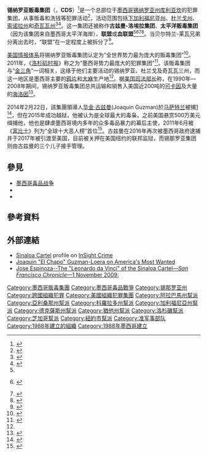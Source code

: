 {{Expand language|1=en|time=2021-09-06T14:50:31+00:00}}
{{noteTA
| T= zh-cn:锡纳罗亚贩毒集团;zh-hk:錫納羅亞販毒集團;
| 1= zh-cn:锡纳罗亚贩毒集团;zh-hk:錫納羅亞販毒集團;
}}
'''锡纳罗亚贩毒集团'''（{{lang-es|Cártel de Sinaloa}}，'''CDS'''）<ref>{{cite news|title=Sinaloa Cartel Influence is Steadily Growing In Tijuana|url=http://www.borderlandbeat.com/2011/02/sinaloa-cartel-influence-is-steadily.html|newspaper=[[Borderland_Beat|Borderland Beat]]|date=23 February 2011|accessdate=2013-07-21|archive-date=2016-01-23|archive-url=https://web.archive.org/web/20160123170056/http://www.borderlandbeat.com/2011/02/sinaloa-cartel-influence-is-steadily.html|dead-url=no}}</ref>是一个总部位于[[墨西哥|墨西哥]][[锡纳罗亚州|锡纳罗亚州]][[库利亚坎|库利亚坎]]的犯罪集团，从事贩毒和洗钱等犯罪活动<ref>{{cite news|title=Mexico's Sinaloa gang grows empire, defies crackdown|url=http://www.reuters.com/article/2011/01/19/us-mexico-drugs-idUSTRE70I6UZ20110119|accessdate=18 September 2011|newspaper=Reuters|date=19 January 2011|archive-date=2015-01-15|archive-url=https://web.archive.org/web/20150115012632/http://www.reuters.com/article/2011/01/19/us-mexico-drugs-idUSTRE70I6UZ20110119|dead-url=yes}}</ref>，活动范围包括[[下加利福尼亚州|下加利福尼亚州]]、[[杜兰戈州|杜兰戈州]]、[[索诺拉州|索诺拉州]]和[[奇瓦瓦州|奇瓦瓦州]]<ref name="Wilson">{{cite book|last=Freeman|first=Laurie|title=State of Siege:Drug-Related Violence and Corruption in Mexico|publisher=Woodrow Wilson International Center for Scholars|pages=7, 13, 15|url=http://www.wilsoncenter.org/news/docs/State_of_Siege_WOLA.pdf|deadurl=yes|archiveurl=https://web.archive.org/web/20061104023412/http://www.wilsoncenter.org/news/docs/State_of_Siege_WOLA.pdf|archivedate=2006-11-04}}</ref><ref name="Organized">{{cite book|last=Bailey|first=John J.|coauthors=Roy Godson|title=Organized Crime and Democratic Governability: Mexico and the U.S.-Mexican Borderlands|publisher=Univ of Pittsburgh Press|year=2000|page=146|isbn=0-8229-5758-2}}</ref>。这一集团还被称作'''古兹曼-洛埃拉集团'''、'''太平洋贩毒集团'''（因为该集团来自墨西哥太平洋海岸）、'''联盟'''或'''血联盟'''<ref name="Wilson"/><ref>{{es icon}} {{cite news|title=El cártel de Sinaloa, una alianza de sangre|url=http://www.eluniversal.com.mx/nacion/179403.html|accessdate=20 June 2012|newspaper=El Universal|date=30 July 2010|archive-date=2015-01-14|archive-url=https://web.archive.org/web/20150114003937/http://www.eluniversal.com.mx/nacion/179403.html|dead-url=no}}</ref><ref name="Blames">{{cite news|url=http://www.reuters.com/article/latestCrisis/idUSN07300830|title=Mexico blames Gulf cartel for surge in drug murders|last=Rama|first=Anahi|date=7 April 2008|publisher=Reuters|accessdate=2008-04-11|archive-date=2019-09-29|archive-url=https://web.archive.org/web/20190929155231/https://www.reuters.com/article/latestCrisis/idUSN07300830|dead-url=no}}</ref><ref name="100k">{{cite news|url=http://www.washingtontimes.com/news/2009/mar/03/100000-foot-soldiers-in-cartels/|title=100,000 foot soldiers in Mexican cartels|last=Carter|first=Sara A.|date=3 March 2009|publisher=The Washington Times|accessdate=2009-03-03|archive-date=2015-10-16|archive-url=https://web.archive.org/web/20151016083017/http://www.washingtontimes.com/news/2009/mar/03/100000-foot-soldiers-in-cartels/|dead-url=no}}</ref>。当贝尔特兰-莱瓦兄弟分离出去时，“联盟”在一定程度上被拆分了<ref name="LastNarco">{{cite book|last=Beith|first=Malcolm|title=The Last Narco|year=2010|publisher=Grove Press|isbn=978-0-8021-1952-0|pages=|url=http://www.amazon.com/Last-Narco-Inside-Worlds-Wanted/dp/0802119522|access-date=2013-07-21|archive-date=2017-09-27|archive-url=https://web.archive.org/web/20170927135957/https://www.amazon.com/Last-Narco-Inside-Worlds-Wanted/dp/0802119522|dead-url=no}}</ref>。

[[美国情报体系|美国情报体系]]将锡纳罗亚贩毒集团认定为“全世界势力最为庞大的贩毒集团”<ref>{{cite news|title=U.S. Intelligence Says Sinaloa Cartel Has Won Battle for Ciudad Juarez Drug Routes|url=http://www.cnsnews.com/node/63984|newspaper=CNS News|date=9 April 2010|accessdate=2013-07-21|archive-date=2021-03-05|archive-url=https://web.archive.org/web/20210305234219/https://cnsnews.com/node/63984|dead-url=no}}</ref>。2011年，《[[洛杉矶时报|洛杉矶时报]]》称之为“墨西哥势力最庞大的犯罪集团”<ref>{{cite news|title=Unraveling Mexico's Sinaloa drug cartel|url=http://articles.latimes.com/2011/jul/24/local/la-me-cartel-20110724|newspaper=Los Angeles Times|date=24 July 2011|first=Richard|last=Marosi|accessdate=2013-07-21|archive-date=2011-09-24|archive-url=https://web.archive.org/web/20110924054008/http://articles.latimes.com/2011/jul/24/local/la-me-cartel-20110724|dead-url=no}}</ref>。该贩毒集团与“[[金三角|金三角]]”一词相关，这缘于他们主要活动的锡纳罗亚、杜兰戈及奇瓦瓦三州，而这一地区是墨西哥主要的[[鸦片|鸦片]]和[[大麻|大麻]]生产地<ref name="LastNarco"/>。据[[美国司法部长|美国司法部长]]称，在1990年—2008年期间，锡纳罗亚贩毒集团总共运输和销售入美国近200吨的[[可卡因|可卡因]]及大量的[[海洛因|海洛因]]<ref>{{cite news|url=http://www.washingtonpost.com/wp-dyn/content/article/2009/08/20/AR2009082001958.html|title=U.S. charges 10 accused Mexican drug cartel leaders|work=Reuters|publisher=The Washington Post|accessdate=2009-08-20|archive-url=https://web.archive.org/web/20120331074421/http://www.washingtonpost.com/wp-dyn/content/article/2009/08/20/AR2009082001958.html|archive-date=2012-03-31|dead-url=yes}}</ref>。

2014年2月22日，該集團領導人[[华金·古兹曼|华金·古兹曼]](Joaquin Guzman)於[[马萨特兰|马萨特兰]]被捕[http://news.163.com/photoview/00AO0001/43181.html] {{Wayback|url=http://news.163.com/photoview/00AO0001/43181.html |date=20190226111341 }}<ref >{{cite web |url=http://news.sohu.com/20140223/n395496163.shtml |language= |title=墨西哥头号通缉要犯大毒枭古兹曼在该国被捕 |publisher=中国新闻网 |date=2014年2月23日 |accessdate= |archive-date=2019年2月26日 |archive-url=https://web.archive.org/web/20190226111310/http://news.sohu.com/20140223/n395496163.shtml |dead-url=no }}</ref>，但在2015年成功越狱，他被认为是全球最大的毒枭，之前美国悬赏500万美元缉捕他，他也是肆虐墨西哥境内多年的众多毒品暴力的幕后主使，2011年6月被《[[富比士|富比士]]》列为“全球十大恶人榜”首位<ref >{{cite web |url=http://world.163.com/14/0223/07/9LOI98MQ0001121M.html |language= |title=全球最大毒枭落网 致3.8万人死成“全球首恶” |publisher=中国新闻网 |date=2014-02-23 |accessdate= |archive-url=https://web.archive.org/web/20140301100303/http://world.163.com/14/0223/07/9LOI98MQ0001121M.html |archive-date=2014-03-01 |dead-url=yes }}</ref>。古兹曼在2016年再次被墨西哥政府逮捕并于2017年被引渡至美国，目前被关押在美国纽约的联邦监狱，而锡那罗亚集团则由古兹曼的三个儿子接手管理。

== 參見 ==
* [[墨西哥毒品战争|墨西哥毒品战争]]
* {{Link-en|梅里達倡議|Mérida Initiative}}
* {{Link-en|墨西哥37名頭號通緝之毒梟列表|List of Mexico's 37 most-wanted drug lords}}

== 參考資料 ==
{{Reflist}}

== 外部連結 ==
* [http://www.insightcrime.org/groups-mexico/sinaloa-cartel Sinaloa Cartel] {{Wayback|url=http://www.insightcrime.org/groups-mexico/sinaloa-cartel |date=20131029234418 }} profile on [[InSight_Crime|InSight Crime]]
* [https://web.archive.org/web/20081216143334/http://www.amw.com/fugitives/brief.cfm?id=25154 Joaquin "El Chapo" Guzman-Loera on America's Most Wanted]
* [http://www.sfgate.com/cgi-bin/article.cgi?f=/c/a/2009/11/01/MN1A1AA99S.DTL Jose Espinoza--The "Leonardo da Vinci" of the Sinaloa Cartel—''San Francisco Chronicle''—1 November 2009:]

[[Category:墨西哥販毒集團|Category:墨西哥販毒集團]]
[[Category:墨西哥毒品戰爭|Category:墨西哥毒品戰爭]]
[[Category:锡那罗亚州|Category:锡那罗亚州]]
[[Category:跨國組織犯罪|Category:跨國組織犯罪]]
[[Category:美國組織犯罪集團|Category:美國組織犯罪集團]]
[[Category:阿拉巴馬州幫派|Category:阿拉巴馬州幫派]]
[[Category:亞利桑那州幫派|Category:亞利桑那州幫派]]
[[Category:科羅拉多州幫派|Category:科羅拉多州幫派]]
[[Category:加利福尼亞州幫派|Category:加利福尼亞州幫派]]
[[Category:德克薩斯州幫派|Category:德克薩斯州幫派]]
[[Category:猶他州幫派|Category:猶他州幫派]]
[[Category:洛杉磯幫派|Category:洛杉磯幫派]]
[[Category:芝加哥幫派|Category:芝加哥幫派]]
[[Category:紐約市幫派|Category:紐約市幫派]]
[[Category:准军事部队|Category:准军事部队]]
[[Category:1988年建立的組織|Category:1988年建立的組織]]
[[Category:1988年墨西哥建立|Category:1988年墨西哥建立]]